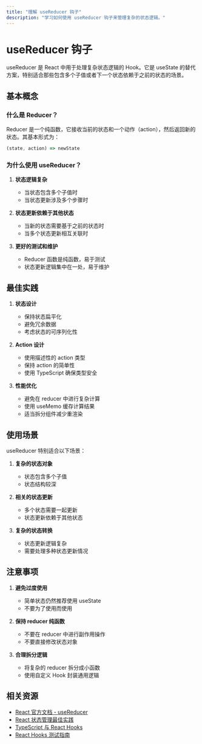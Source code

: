 ```yaml
---
title: "理解 useReducer 钩子"
description: "学习如何使用 useReducer 钩子来管理复杂的状态逻辑。"
---
```


# useReducer 钩子

useReducer 是 React 中用于处理复杂状态逻辑的 Hook。它是 useState 的替代方案，特别适合那些包含多个子值或者下一个状态依赖于之前的状态的场景。

## 基本概念

### 什么是 Reducer？

Reducer 是一个纯函数，它接收当前的状态和一个动作（action），然后返回新的状态。其基本形式为：

```typescript
(state, action) => newState
```

### 为什么使用 useReducer？

1. **状态逻辑复杂**
   - 当状态包含多个子值时
   - 当状态更新涉及多个步骤时

2. **状态更新依赖于其他状态**
   - 当新的状态需要基于之前的状态时
   - 当多个状态更新相互关联时

3. **更好的测试和维护**
   - Reducer 函数是纯函数，易于测试
   - 状态更新逻辑集中在一处，易于维护



## 最佳实践

1. **状态设计**
   - 保持状态扁平化
   - 避免冗余数据
   - 考虑状态的可序列化性

2. **Action 设计**
   - 使用描述性的 action 类型
   - 保持 action 的简单性
   - 使用 TypeScript 确保类型安全

3. **性能优化**
   - 避免在 reducer 中进行复杂计算
   - 使用 useMemo 缓存计算结果
   - 适当拆分组件减少重渲染

## 使用场景

useReducer 特别适合以下场景：

1. **复杂的状态对象**
   - 状态包含多个子值
   - 状态结构较深

2. **相关的状态更新**
   - 多个状态需要一起更新
   - 状态更新依赖于其他状态

3. **复杂的状态转换**
   - 状态更新逻辑复杂
   - 需要处理多种状态更新情况

## 注意事项

1. **避免过度使用**
   - 简单状态仍然推荐使用 useState
   - 不要为了使用而使用

2. **保持 reducer 纯函数**
   - 不要在 reducer 中进行副作用操作
   - 不要直接修改状态对象

3. **合理拆分逻辑**
   - 将复杂的 reducer 拆分成小函数
   - 使用自定义 Hook 封装通用逻辑

## 相关资源

- [React 官方文档 - useReducer](https://react.dev/reference/react/useReducer)
- [React 状态管理最佳实践](https://react.dev/learn/managing-state)
- [TypeScript 与 React Hooks](https://react.dev/learn/typescript)
- [React Hooks 测试指南](https://react.dev/learn/testing)
